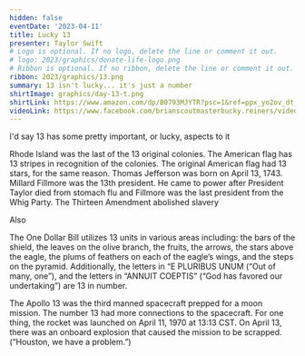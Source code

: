 ```yaml
---
hidden: false
eventDate: '2023-04-11'
title: Lucky 13
presenter: Taylor Swift
# Logo is optional. If no logo, delete the line or comment it out.
# logo: 2023/graphics/donate-life-logo.png
# Ribbon is optional. If no ribbon, delete the line or comment it out.
ribbon: 2023/graphics/13.png
summary: 13 isn't lucky... it's just a number
shirtImage: graphics/day-13-t.png
shirtLink: https://www.amazon.com/dp/B0793MJYTR?psc=1&ref=ppx_yo2ov_dt_b_product_details&customId=B07537PKB3
videoLink: https://www.facebook.com/brianscoutmasterbucky.reiners/videos/1024948915141127
---
```

I'd say 13 has some pretty important, or lucky, aspects to it

Rhode Island was the last of the 13 original colonies.
The American flag has 13 stripes in recognition of the colonies.
The original American flag had 13 stars, for the same reason.
Thomas Jefferson was born on April 13, 1743.
Millard Fillmore was the 13th president. He came to power after President Taylor died from stomach flu and Fillmore was the last president from the Whig Party.
The Thirteen Amendment abolished slavery

Also

The One Dollar Bill utilizes 13 units in various areas including: the bars of the shield, the leaves on the olive branch, the fruits, the arrows, the stars above the eagle, the plums of feathers on each of the eagle’s wings, and the steps on the pyramid. Additionally, the letters in “E PLURIBUS UNUM (“Out of many, one”), and the letters in “ANNUIT COEPTIS” (“God has favored our undertaking”) are 13 in number.

The Apollo 13 was the third manned spacecraft prepped for a moon mission. The number 13 had more connections to the spacecraft. For one thing, the rocket was launched on April 11, 1970 at 13:13 CST. On April 13, there was an onboard explosion that caused the mission to be scrapped. (“Houston, we have a problem.”)

